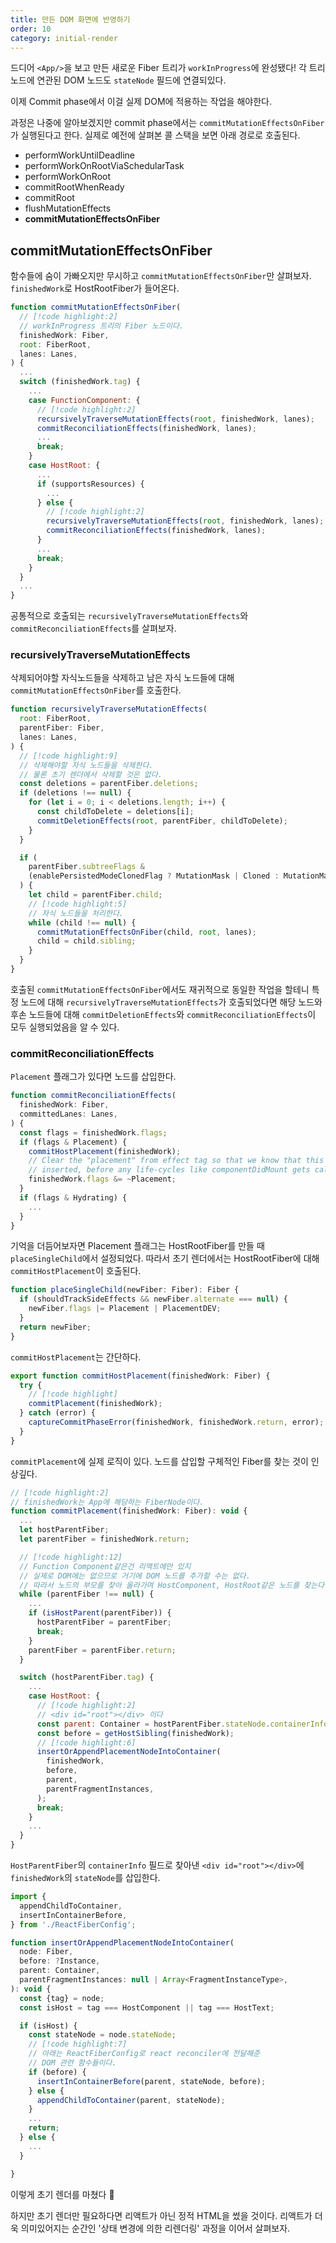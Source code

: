 ```yaml
---
title: 만든 DOM 화면에 반영하기
order: 10
category: initial-render
---
```


드디어 `<App/>`을 보고 만든 새로운 Fiber 트리가 `workInProgress`에 완성됐다! 
각 트리 노드에 연관된 DOM 노드도 `stateNode` 필드에 연결되있다.

이제 Commit phase에서 이걸 실제 DOM에 적용하는 작업을 해야한다. 

과정은 나중에 알아보겠지만 commit phase에서는 `commitMutationEffectsOnFiber`가 실행된다고 한다. 
실제로 예전에 살펴본 콜 스택을 보면 아래 경로로 호출된다.

- performWorkUntilDeadline 
- performWorkOnRootViaSchedularTask
- performWorkOnRoot
- commitRootWhenReady
- commitRoot
- flushMutationEffects
- **commitMutationEffectsOnFiber**

## commitMutationEffectsOnFiber

함수들에 숨이 가빠오지만 무시하고 `commitMutationEffectsOnFiber`만 살펴보자. `finishedWork`로 
HostRootFiber가 들어온다.

```js
function commitMutationEffectsOnFiber(
  // [!code highlight:2]
  // workInProgress 트리의 Fiber 노드이다.
  finishedWork: Fiber,
  root: FiberRoot,
  lanes: Lanes,
) {
  ...
  switch (finishedWork.tag) {
    ...
    case FunctionComponent: {
      // [!code highlight:2]
      recursivelyTraverseMutationEffects(root, finishedWork, lanes);
      commitReconciliationEffects(finishedWork, lanes);
      ...
      break;
    }
    case HostRoot: {
      ...
      if (supportsResources) {
        ...
      } else {
        // [!code highlight:2]
        recursivelyTraverseMutationEffects(root, finishedWork, lanes);
        commitReconciliationEffects(finishedWork, lanes);
      }
      ...
      break;
    }
  }
  ...
}
```

공통적으로 호출되는 `recursivelyTraverseMutationEffects`와 `commitReconciliationEffects`를 살펴보자. 

### recursivelyTraverseMutationEffects

삭제되어야할 자식노드들을 삭제하고 
남은 자식 노드들에 대해 `commitMutationEffectsOnFiber`를 호출한다.

```js
function recursivelyTraverseMutationEffects(
  root: FiberRoot,
  parentFiber: Fiber,
  lanes: Lanes,
) {
  // [!code highlight:9]
  // 삭제해야할 자식 노드들을 삭제한다.
  // 물론 초기 렌더에서 삭제할 것은 없다.
  const deletions = parentFiber.deletions;
  if (deletions !== null) {
    for (let i = 0; i < deletions.length; i++) {
      const childToDelete = deletions[i];
      commitDeletionEffects(root, parentFiber, childToDelete);
    }
  }

  if (
    parentFiber.subtreeFlags &
    (enablePersistedModeClonedFlag ? MutationMask | Cloned : MutationMask)
  ) {
    let child = parentFiber.child;
    // [!code highlight:5]
    // 자식 노드들을 처리한다.
    while (child !== null) {
      commitMutationEffectsOnFiber(child, root, lanes);
      child = child.sibling;
    }
  }
}
```

호출된 `commitMutationEffectsOnFiber`에서도 재귀적으로 동일한 작업을 할테니 특정 노드에 대해 
`recursivelyTraverseMutationEffects`가 호출되었다면 해당 노드와 후손 노드들에 대해 
`commitDeletionEffects`와 `commitReconciliationEffects`이 모두 실행되었음을 알 수 있다.

### commitReconciliationEffects

`Placement` 플래그가 있다면 노드를 삽입한다.

```js
function commitReconciliationEffects(
  finishedWork: Fiber,
  committedLanes: Lanes,
) {
  const flags = finishedWork.flags;
  if (flags & Placement) {
    commitHostPlacement(finishedWork);
    // Clear the "placement" from effect tag so that we know that this is
    // inserted, before any life-cycles like componentDidMount gets called.
    finishedWork.flags &= ~Placement;
  }
  if (flags & Hydrating) {
    ...
  }
}
```

기억을 더듬어보자면 Placement 플래그는 HostRootFiber를 만들 때 `placeSingleChild`에서 설정되었다. 
따라서 초기 렌더에서는 HostRootFiber에 대해 `commitHostPlacement`이 호출된다.

```js
function placeSingleChild(newFiber: Fiber): Fiber {
  if (shouldTrackSideEffects && newFiber.alternate === null) {
    newFiber.flags |= Placement | PlacementDEV;
  }
  return newFiber;
}
```

`commitHostPlacement`는 간단하다.

```js
export function commitHostPlacement(finishedWork: Fiber) {
  try {
    // [!code highlight]
    commitPlacement(finishedWork);
  } catch (error) {
    captureCommitPhaseError(finishedWork, finishedWork.return, error);
  }
}
```

`commitPlacement`에 실제 로직이 있다. 노드를 삽입할 구체적인 Fiber를 찾는 것이 인상깊다.

```js
// [!code highlight:2]
// finishedWork는 App에 해당하는 FiberNode이다.
function commitPlacement(finishedWork: Fiber): void {
  ...
  let hostParentFiber;
  let parentFiber = finishedWork.return;

  // [!code highlight:12]
  // Function Component같은건 리액트에만 있지
  // 실제로 DOM에는 없으므로 거기에 DOM 노드를 추가할 수는 없다. 
  // 따라서 노드의 부모를 찾아 올라가며 HostComponent, HostRoot같은 노드를 찾는다. 
  while (parentFiber !== null) {
    ...
    if (isHostParent(parentFiber)) {
      hostParentFiber = parentFiber;
      break;
    }
    parentFiber = parentFiber.return;
  }

  switch (hostParentFiber.tag) {
    ...
    case HostRoot: {
      // [!code highlight:2]
      // <div id="root"></div> 이다
      const parent: Container = hostParentFiber.stateNode.containerInfo;
      const before = getHostSibling(finishedWork);
      // [!code highlight:6]
      insertOrAppendPlacementNodeIntoContainer(
        finishedWork,
        before,
        parent,
        parentFragmentInstances,
      );
      break;
    }
    ...
  }
}
```

`HostParentFiber`의 `containerInfo` 필드로 찾아낸 `<div id="root"></div>`에 `finishedWork`의 `stateNode`를 삽입한다. 

```js
import {
  appendChildToContainer,
  insertInContainerBefore,
} from './ReactFiberConfig';

function insertOrAppendPlacementNodeIntoContainer(
  node: Fiber,
  before: ?Instance,
  parent: Container,
  parentFragmentInstances: null | Array<FragmentInstanceType>,
): void {
  const {tag} = node;
  const isHost = tag === HostComponent || tag === HostText;

  if (isHost) {
    const stateNode = node.stateNode;
    // [!code highlight:7]
    // 아래는 ReactFiberConfig로 react reconciler에 전달해준 
    // DOM 관련 함수들이다.
    if (before) {
      insertInContainerBefore(parent, stateNode, before);
    } else {
      appendChildToContainer(parent, stateNode);
    }
    ...
    return;
  } else {
    ...
  }

}
```

이렇게 초기 렌더를 마쳤다 🎉

하지만 초기 렌더만 필요하다면 리액트가 아닌 정적 HTML을 썼을 것이다. 리액트가 더욱 의미있어지는 순간인 
'상태 변경에 의한 리렌더링' 과정을 이어서 살펴보자.
